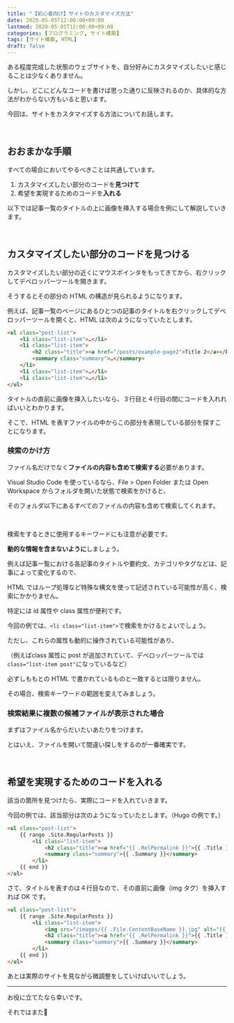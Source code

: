 ```yaml
---
title: "【初心者向け】サイトのカスタマイズ方法"
date: 2020-05-05T12:00:00+09:00
lastmod: 2020-05-05T12:00:00+09:00
categories: [プログラミング, サイト構築]
tags: [サイト構築, HTML]
draft: false
---
```


ある程度完成した状態のウェブサイトを、自分好みにカスタマイズしたいと感じることは少なくありません。

しかし、どこにどんなコードを書けば思った通りに反映されるのか、具体的な方法がわからない方もいると思います。

今回は、サイトをカスタマイズする方法についてお話します。

<!--more-->

<br/>

## おおまかな手順

すべての場合においてやるべきことは共通しています。

1. カスタマイズしたい部分のコードを**見つけて**
1. 希望を実現するためのコードを**入れる**

以下では記事一覧のタイトルの上に画像を挿入する場合を例にして解説していきます。

<br/>

## カスタマイズしたい部分のコードを見つける

カスタマイズしたい部分の近くにマウスポインタをもってきてから、右クリックしてデベロッパーツールを開きます。

そうするとその部分の HTML の構造が見られるようになります。

例えば、記事一覧のページにあるひとつの記事のタイトルを右クリックしてデベロッパーツールを開くと、HTML は次のようになっていたとします。

```html hl_lines=4
<ul class="post-list">
    <li class="list-item">…</li>
    <li class="list-item">
        <h2 class="title"><a href="/posts/example-page2">Title 2</a></h2>
        <summary class="summary">…</summary>
    </li>
    <li class="list-item">…</li>
    <li class="list-item">…</li>
</ul>
```

タイトルの直前に画像を挿入したいなら、３行目と４行目の間にコードを入れればいいとわかります。

そこで、HTML を表すファイルの中からこの部分を表現している部分を探すことになります。

### 検索のかけ方

ファイル名だけでなく**ファイルの内容も含めて検索する**必要があります。

Visual Studio Code を使っているなら、File > Open Folder または Open Workspace からフォルダを開いた状態で検索をかけると、

そのフォルダ以下にあるすべてのファイルの内容も含めて検索してくれます。

<br/>

検索をするときに使用するキーワードにも注意が必要です。

**動的な情報を含まないように**しましょう。

例えば記事一覧における各記事のタイトルや要約文、カテゴリやタグなどは、記事によって変化するので、

HTML ではループ処理など特殊な構文を使って記述されている可能性が高く、検索にかかりません。

特定には id 属性や class 属性が便利です。

今回の例では、`<li class="list-item">`で検索をかけるとよいでしょう。

ただし、これらの属性も動的に操作されている可能性があり、

（例えばclass 属性に post が追加されていて、デベロッパーツールでは`class="list-item post"`になっているなど）

必ずしももとの HTML で書かれているものと一致するとは限りません。

その場合、検索キーワードの範囲を変えてみましょう。

### 検索結果に複数の候補ファイルが表示された場合

まずはファイル名からだいたいあたりをつけます。

とはいえ、ファイルを開いて間違い探しをするのが一番確実です。

<br/>

## 希望を実現するためのコードを入れる

該当の箇所を見つけたら、実際にコードを入れていきます。

今回の例では、該当部分は次のようになっていたとします。（Hugo の例です。）

```html hl_lines=3
<ul class="post-list">
    {{ range .Site.RegularPosts }}
        <li class="list-item">
            <h2 class="title"><a href="{{ .RelPermalink }}">{{ .Title }}</a></h2>
            <summary class="summary">{{ .Summary }}</summary>
        </li>
    {{ end }}
</ul>
```

さて、タイトルを表すのは４行目なので、その直前に画像（img タグ）を挿入すれば OK です。

```html hl_lines=4
<ul class="post-list">
    {{ range .Site.RegularPosts }}
        <li class="list-item">
            <img src="/images/{{ .File.ContentBaseName }}.jpg" alt="{{ .Title }}">
            <h2 class="title"><a href="{{ .RelPermalink }}">{{ .Title }}</a></h2>
            <summary class="summary">{{ .Summary }}</summary>
        </li>
    {{ end }}
</ul>
```

あとは実際のサイトを見ながら微調整をしていけばいいでしょう。

<relpos link="programming-kiso" />

---

お役に立てたなら幸いです。

それではまた👋
